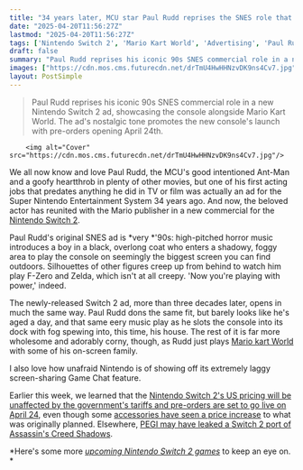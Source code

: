 ```yaml
---
title: "34 years later, MCU star Paul Rudd reprises the SNES role that got him into acting with an adorable Nintendo Switch 2 trailer"
date: "2025-04-20T11:56:27Z"
lastmod: "2025-04-20T11:56:27Z"
tags: ['Nintendo Switch 2', 'Mario Kart World', 'Advertising', 'Paul Rudd', 'Console', 'Gaming Commercial']
draft: false
summary: "Paul Rudd reprises his iconic 90s SNES commercial role in a new Nintendo Switch 2 ad, showcasing the console alongside Mario Kart World.  The ad's nostalgic tone promotes the new console's launch with pre-orders opening April 24th."
images: ["https://cdn.mos.cms.futurecdn.net/drTmU4HwHHNzvDK9ns4Cv7.jpg"]
layout: PostSimple
---
```

> Paul Rudd reprises his iconic 90s SNES commercial role in a new Nintendo Switch 2 ad, showcasing the console alongside Mario Kart World.  The ad's nostalgic tone promotes the new console's launch with pre-orders opening April 24th.


        <img alt="Cover" src="https://cdn.mos.cms.futurecdn.net/drTmU4HwHHNzvDK9ns4Cv7.jpg"/>
        
We all now know and love Paul Rudd, the MCU's good intentioned Ant-Man and a goofy heartthrob in plenty of other movies, but one of his first acting jobs that predates anything he did in TV or film was actually an ad for the Super Nintendo Entertainment System 34 years ago. And now, the beloved actor has reunited with the Mario publisher in a new commercial for the [Nintendo Switch 2](https://www.gamesradar.com/nintendo-switch-2-guide/).

Paul Rudd's original SNES ad is *very *'90s: high-pitched horror music introduces a boy in a black, overlong coat who enters a shadowy, foggy area to play the console on seemingly the biggest screen you can find outdoors. Silhouettes of other figures creep up from behind to watch him play F-Zero and Zelda, which isn't at all creepy. 'Now you're playing with power,' indeed.

The newly-released Switch 2 ad, more than three decades later, opens in much the same way. Paul Rudd dons the same fit, but barely looks like he's aged a day, and that same eery music play as he slots the console into its dock with fog spewing into, this time, his house. The rest of it is far more wholesome and adorably corny, though, as Rudd just plays [Mario kart World](https://www.gamesradar.com/games/mario-kart-world-guide/) with some of his on-screen family.

I also love how unafraid Nintendo is of showing off its extremely laggy screen-sharing Game Chat feature.

Earlier this week, we learned that the [Nintendo Switch 2's US pricing will be unaffected by the government's tariffs and pre-orders are set to go live on April 24](https://www.gamesradar.com/hardware/nintendo-switch-2-price-remains-usd450-in-us-despite-tariffs-but-accessories-will-experience-price-adjustments-and-us-pre-orders-open-april-24/), even though some [accessories have seen a price increase](https://www.gamesradar.com/platforms/nintendo-switch-2/nintendo-raises-the-price-of-switch-2-accessories-in-the-us-putting-a-new-pair-of-joy-cons-at-an-eye-watering-usd94-99/) to what was originally planned. Elsewhere, [PEGI may have leaked a Switch 2 port of Assassin's Creed Shadows](https://www.gamesradar.com/games/assassin-s-creed/along-with-star-wars-outlaws-ubisoft-seems-to-be-bringing-assassins-creed-shadows-to-nintendo-switch-2-according-to-pegi-leaks/).

*Here's some more *[<em>upcoming Nintendo Switch 2 games</em>](https://www.gamesradar.com/upcoming-switch-2-games/)* to keep an eye on. *
        